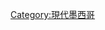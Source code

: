 {{year in country category|1|9|9|1|墨西哥|北美洲||}}
{{Commons category|1991 in Mexico}}
[[Category:現代墨西哥|Category:現代墨西哥]]